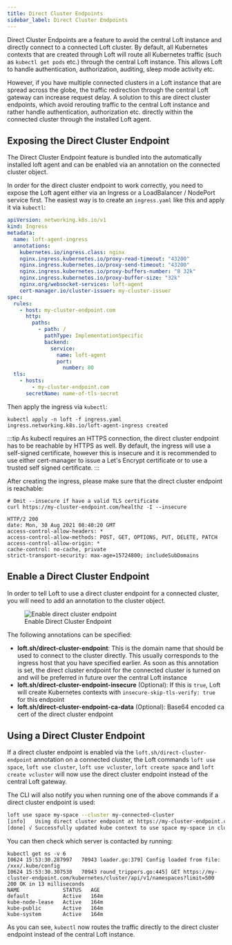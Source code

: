```yaml
---
title: Direct Cluster Endpoints
sidebar_label: Direct Cluster Endpoints
---
```


Direct Cluster Endpoints are a feature to avoid the central Loft instance and directly connect to a connected Loft cluster. By default, all Kubernetes contexts that are created through Loft will route all Kubernetes traffic (such as `kubectl get pods` etc.) through the central Loft instance.
This allows Loft to handle authentication, authorization, auditing, sleep mode activity etc. 

However, if you have multiple connected clusters in a Loft instance that are spread across the globe, the traffic redirection through the central Loft gateway can increase request delay. A solution to this are direct cluster endpoints, which avoid rerouting traffic to the central Loft instance and rather handle authentication, authorization etc. directly within the connected cluster through the installed Loft agent.

## Exposing the Direct Cluster Endpoint

The Direct Cluster Endpoint feature is bundled into the automatically installed loft agent and can be enabled via an annotation on the connected cluster object.

In order for the direct cluster endpoint to work correctly, you need to expose the Loft agent either via an Ingress or a LoadBalancer / NodePort service first. The easiest way is to create an `ingress.yaml` like this and apply it via `kubectl`:

```yaml
apiVersion: networking.k8s.io/v1
kind: Ingress
metadata:
  name: loft-agent-ingress
  annotations:
    kubernetes.io/ingress.class: nginx
    nginx.ingress.kubernetes.io/proxy-read-timeout: "43200"
    nginx.ingress.kubernetes.io/proxy-send-timeout: "43200"
    nginx.ingress.kubernetes.io/proxy-buffers-number: "8 32k"
    nginx.ingress.kubernetes.io/proxy-buffer-size: "32k"
    nginx.org/websocket-services: loft-agent
    cert-manager.io/cluster-issuer: my-cluster-issuer
spec:
  rules:
    - host: my-cluster-endpoint.com
      http:
        paths:
          - path: /
            pathType: ImplementationSpecific
            backend:
              service:
                name: loft-agent
                port:
                  number: 80
  tls:
    - hosts:
        - my-cluster-endpoint.com
      secretName: name-of-tls-secret
```

Then apply the ingress via `kubectl`:

```
kubectl apply -n loft -f ingress.yaml 
ingress.networking.k8s.io/loft-agent-ingress created
```

:::tip
As kubectl requires an HTTPS connection, the direct cluster endpoint has to be reachable by HTTPS as well. By default, the ingress will use a self-signed certificate, however this is insecure and it is recommended to use either cert-manager to issue a Let's Encrypt certificate or to use a trusted self signed certificate.
:::

After creating the ingress, please make sure that the direct cluster endpoint is reachable:

```
# Omit --insecure if have a valid TLS certificate
curl https://my-cluster-endpoint.com/healthz -I --insecure

HTTP/2 200 
date: Mon, 30 Aug 2021 08:40:20 GMT
access-control-allow-headers: *
access-control-allow-methods: POST, GET, OPTIONS, PUT, DELETE, PATCH
access-control-allow-origin: *
cache-control: no-cache, private
strict-transport-security: max-age=15724800; includeSubDomains

```

## Enable a Direct Cluster Endpoint

In order to tell Loft to use a direct cluster endpoint for a connected cluster, you will need to add an annotation to the cluster object.

<figure class="frame">
    <img src="/docs/media/ui/guides/cluster-direct-cluster-endpoint.png" alt="Enable direct cluster endpoint" />
    <figcaption>Enable Direct Cluster Endpoint</figcaption>
</figure>

The following annotations can be specified:

* **loft.sh/direct-cluster-endpoint**: This is the domain name that should be used to connect to the cluster directly. This usually corresponds to the ingress host that you have specified earlier. As soon as this annotation is set, the direct cluster endpoint for the connected cluster is turned on and will be preferred in future over the central Loft instance
* **loft.sh/direct-cluster-endpoint-insecure** (Optional): If this is `true`, Loft will create Kubernetes contexts with `insecure-skip-tls-verify: true` for this endpoint
* **loft.sh/direct-cluster-endpoint-ca-data** (Optional): Base64 encoded ca cert of the direct cluster endpoint

## Using a Direct Cluster Endpoint

If a direct cluster endpoint is enabled via the `loft.sh/direct-cluster-endpoint` annotation on a connected cluster, the Loft commands `loft use space`, `loft use cluster`, `loft use vcluster`, `loft create space` and `loft create vcluster` will now use the direct cluster endpoint instead of the central Loft gateway.

The CLI will also notify you when running one of the above commands if a direct cluster endpoint is used:
```bash
loft use space my-space --cluster my-connected-cluster
[info]   Using direct cluster endpoint at https://my-cluster-endpoint.com
[done] √ Successfully updated kube context to use space my-space in cluster my-connected-cluster
```

You can then check which server is contacted by running:

```
kubectl get ns -v 6
I0624 15:53:30.287997   70943 loader.go:379] Config loaded from file:  /xxx/.kube/config
I0624 15:53:30.307530   70943 round_trippers.go:445] GET https://my-cluster-endpoint.com/kubernetes/cluster/api/v1/namespaces?limit=500 200 OK in 13 milliseconds
NAME              STATUS   AGE
default           Active   164m
kube-node-lease   Active   164m
kube-public       Active   164m
kube-system       Active   164m
```

As you can see, `kubectl` now routes the traffic directly to the direct cluster endpoint instead of the central Loft instance. 

